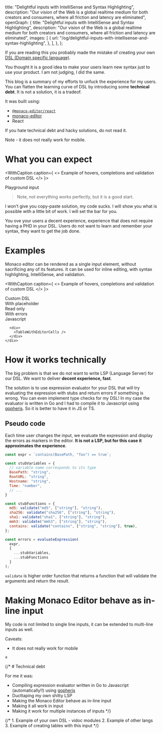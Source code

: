   title: "Delightful inputs with IntelliSense and Syntax Highlighting",
  description:
    "Our vision of the Web is a global realtime medium for both creators and consumers, where all friction and latency are eliminated",
  openGraph: {
    title: "Delightful inputs with IntelliSense and Syntax Highlighting",
    description:
      "Our vision of the Web is a global realtime medium for both creators and consumers, where all friction and latency are eliminated",
    images: [
      {
        url: "/og/delightful-inputs-with-intellisense-and-syntax-highlighting",
      },
    ],
  },
};

If you are reading this you probably made the mistake of creating your own [DSL (Domain specific language)](https://en.wikipedia.org/wiki/Domain-specific_language).

You thought it is a good idea to make your users learn new syntax just to use your product. I am not judging, I did the same.

This blog is a summary of my efforts to unfuck the experience for my users. You can flatten the learning curve of DSL by introducing some **technical debt**. It is not a solution, it is a tradeof.

It was built using:
- [`@monaco-editor/react`](https://www.npmjs.com/package/@monaco-editor/react)
- [monaco-editor](https://www.npmjs.com/package/monaco-editor)
- React

If you hate technical debt and hacky solutions, do not read it.

Note - it does not really work for mobile.

# What you can expect

<WithCaption caption={
  <>
    Example of hovers, completions and validation of custom DSL
  </>
}>
  <div className="flex flex-col px-4 mt-3 py-3 bg-gradient-to-b from-blue-100 via-pink-100 to-blue-50 rounded-lg justify-center align-middle items-center w-full min-h-40">
    <div className="w-full max-w-[550px]">
      <span className="mb-2 dark:text-gray-800">Playground input</span>
      <CustomDSLInput input={`base64("edit_me2") == 1 && contains(BasePath, "foo")`} />
    </div>
  </div>
</WithCaption>

> Note, not everything works perfectly, but it is a good start.

I won't give you copy-paste solution, my code sucks. I will show you what is possible with a little bit of work. I will set the bar for you.

You ove your users a decent experience, experience that does not require having a PHD in your DSL. Users do not want to learn and remember your syntax, they want to get the job done.

# Examples

Monaco editor can be rendered as a single input element, without sacrificing any of its features. It can be used for inline editing, with syntax highlighting, IntelliSense, and validation.

<WithCaption caption={
  <>
    Example of hovers, completions and validation of custom DSL
  </>
}>
  <div className="flex flex-col py-5 px-4 mt-3 bg-gradient-to-b from-blue-100 via-pink-100 to-blue-50 rounded-lg justify-center align-middle items-center w-full min-h-40">
    <div className="w-full flex flex-col space-y-5 max-w-[550px]">
      <div>
      <span className="mb-2 dark:text-gray-800">Custom DSL</span>
      <CustomDSLInput input={`base64("edit_me2") == 1 && contains(BasePath, "foo")`} />
      </div>
      <div>
        <span className="mb-2 dark:text-gray-800">With placeholder</span>
        <CustomDSLInput input={``} />
      </div>
      <div>
        <span className="mb-2 dark:text-gray-800">Read only</span>
        <CustomDSLInput readOnly={true} input={`base64("I am readonly")`} />
      </div>
      <div>
        <span className="mb-2 dark:text-gray-800">With errors</span>
        <CustomDSLInput input={`base64("param1", "too many params")`} />
      </div>
      <div>
        <span className="mb-2 dark:text-gray-800">Javascript</span>
        <CustomDSLInput
          languageId="javascript"
          disableCustomDSL={true}
          input={`console.log("Hello world"); // I am just javascript input`}
        />
      </div>


      <div>
        <TableWithEditorCells />
      </div>
    </div>
  </div>
</WithCaption>


# How it works technically

The big problem is that we do not want to write LSP (Language Server) for our DSL. We want to deliver **decent experience, fast**.

The solution is to use expression evaluator for your DSL that will try evaluating the expression with stubs and return errors if something is wrong. You can even implement type checks for my DSL! In my case the evaluator is written in Go and I had to compile it to Javascript using [gopherjs](https://github.com/gopherjs/gopherjs). So it is better to have it in JS or TS.

## Pseudo code
Each time user changes the input, we evaluate the expression and display the errors as markers in the editor. **It is not a LSP, but for this case it approximates the experience**.

```javascript
const expr = `contains(BasePath, "foo") == true`;

const stubVariables = {
  // variable name corresponds to its type
  BasePath: "string",
  RootURL: "string",
  Hostname: "string",
  Time: "number",
  // ...
}

const stubFunctions = {
  md5: validate("md5", ["string"], "string"),
  sha256: validate("sha256", ["string"], "string"),
  sha1: validate("sha1", ["string"], "string"),
  mmh3: validate("mmh3", ["string"], "string"),
  contains: validate("contains", ["string", "string"], true),
};

const errors = evaluateExpression(
  expr,
  {
    ...stubVariables,
    ...stubFunctions
  }
);
```

`validate` is higher order function that returns a function that will validate the arguments and return the result.

# Making Monaco Editor behave as in-line input

My code is not limited to single line inputs, it can be extended to multi-line inputs as well.

Caveats:
- It does not really work for mobile


```typescript
a
```

{/* # Technical debt

For me it was:

- Compiling expression evaluator written in Go to Javascript (automatically!!) using [gopherjs](https://github.com/gopherjs/gopherjs)
- Ducttaping my own shitty LSP
- Making the Monaco Editor behave as in-line input
- Making it all work in input
- Making it work for multiple instances of inputs */}


{/* 1. Example of your own DSL - vidoc modules
2. Example of other langs
3. Example of creating tables with this input
*/}